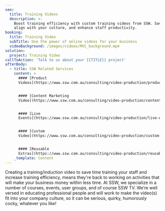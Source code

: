 ```yaml
---
seo:
  title: Training Videos
  description: >-
    Boost training efficiency with custom training videos from SSW. Save time,
    align with your culture, and enhance staff productivity.
booking:
  title: Training Video
  subTitle: Use the power of online videos for your business
  videoBackground: /images/videos/MVC_background.mp4
solution:
  project: Training Video
callToAction: 'Talk to us about your {{TITLE}} project'
afterBody:
  - title: SSW Related Services
    content: >
      #### [Product
      Videos](https://www.ssw.com.au/consulting/video-production/product-videos)


      #### [Content Marketing
      Video](https://www.ssw.com.au/consulting/video-production/content-marketing-videos)


      #### [Live
      Events](https://www.ssw.com.au/consulting/video-production/live-events)


      #### [Custom
      Video](https://www.ssw.com.au/consulting/video-production/custom-videos)


      #### [Reusable
      Extras](https://www.ssw.com.au/consulting/video-production/reusable-extras)
    _template: Content
---
```


Creating a training/induction video to save time training your staff and increase training efficiency, means they're back to working on activities that will make your business money within less time. At SSW, we specialize in a number of courses, events, user groups, and of course SSW TV. We’re well versed in educating professional people and will work to make the video(s) fit into your company culture, so it can be serious, quirky, humorously cocky, whatever you like!

<VideoEmbed url="https://www.youtube.com/watch?v=z45_IMwslYw" caption="How To Use Microsoft Lync 2013 Features with Brooke Rooney" duration="4 mins" />
